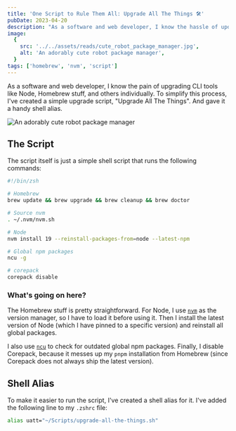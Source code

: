 ```yaml
---
title: 'One Script to Rule Them All: Upgrade All The Things 🛠️'
pubDate: 2023-04-20
description: "As a software and web developer, I know the hassle of updating CLI tools like Node, Homebrew stuff, and others individually. To simplify this process, I've created a straightforward upgrade script."
image:
  {
    src: '../../assets/reads/cute_robot_package_manager.jpg',
    alt: 'An adorably cute robot package manager',
  }
tags: ['homebrew', 'nvm', 'script']
---
```



As a software and web developer, I know the pain of upgrading CLI tools like Node, Homebrew stuff, and others individually. To simplify this process, I've created a simple upgrade script, "Upgrade All The Things". And gave it a handy shell alias.

<Image
  src="/reads/cute_robot_package_manager.jpg"
  alt="An adorably cute robot package manager"
  caption="An adorably cute robot package manager."
  lazy={false}
/>

## The Script

The script itself is just a simple shell script that runs the following commands:

```zsh
#!/bin/zsh

# Homebrew
brew update && brew upgrade && brew cleanup && brew doctor

# Source nvm
. ~/.nvm/nvm.sh

# Node
nvm install 19 --reinstall-packages-from=node --latest-npm

# Global npm packages
ncu -g

# corepack
corepack disable
```

### What's going on here?

The Homebrew stuff is pretty straightforward. For Node, I use [`nvm`](https://github.com/nvm-sh/nvm) as the version manager, so I have to load it before using it. Then I install the latest version of Node (which I have pinned to a specific version) and reinstall all global packages.

I also use [`ncu`](https://github.com/raineorshine/npm-check-updates) to check for outdated global npm packages. Finally, I disable Corepack, because it messes up my `pnpm` installation from Homebrew (since Corepack does not always ship the latest version).

## Shell Alias

To make it easier to run the script, I've created a shell alias for it. I've added the following line to my `.zshrc` file:

```zsh
alias uatt="~/Scripts/upgrade-all-the-things.sh"
```

